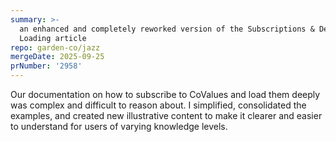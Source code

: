 ```yaml
---
summary: >-
  an enhanced and completely reworked version of the Subscriptions & Deep
  Loading article
repo: garden-co/jazz
mergeDate: 2025-09-25
prNumber: '2958'
---
```

Our documentation on how to subscribe to CoValues and load them deeply was complex and difficult to reason about. I simplified, consolidated the examples, and created new illustrative content to make it clearer and easier to understand for users of varying knowledge levels.
